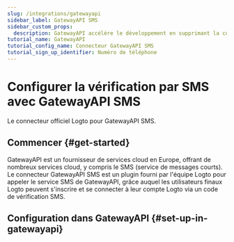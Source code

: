 ```yaml
---
slug: /integrations/gatewayapi
sidebar_label: GatewayAPI SMS
sidebar_custom_props:
  description: GatewayAPI accélère le développement en supprimant la courbe d'apprentissage et les tâtonnements, afin que vous puissiez commencer à construire immédiatement avec nos API.
tutorial_name: GatewayAPI
tutorial_config_name: Connecteur GatewayAPI SMS
tutorial_sign_up_identifier: Numéro de téléphone
---
```




# Configurer la vérification par SMS avec GatewayAPI SMS

Le connecteur officiel Logto pour GatewayAPI SMS.

<GuideTip />

## Commencer \{#get-started}

GatewayAPI est un fournisseur de services cloud en Europe, offrant de nombreux services cloud, y compris le SMS (service de messages courts). Le connecteur GatewayAPI SMS est un plugin fourni par l'équipe Logto pour appeler le service SMS de GatewayAPI, grâce auquel les utilisateurs finaux Logto peuvent s'inscrire et se connecter à leur compte Logto via un code de vérification SMS.

## Configuration dans GatewayAPI \{#set-up-in-gatewayapi}

<Integration />
